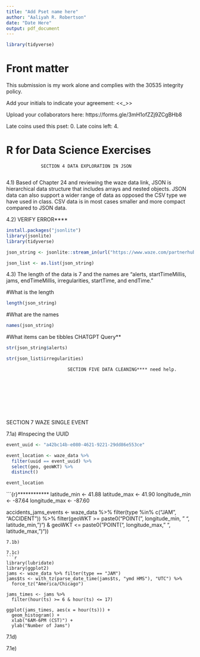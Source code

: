 ```yaml
---
title: "Add Pset name here"
author: "Aaliyah R. Robertson"
date: "Date Here"
output: pdf_document
---
```


```r
library(tidyverse)
```

<!-- .Rmd files use  markdown, a text mark up language, to provide formating.-->

<!--Text include within these strange arrows are comments and will not show up when you knit-->

# Front matter

This submission is my work alone and complies with the 30535 integrity policy.

Add your initials to indicate your agreement: \<\<\_\>\>

Upload your collaborators here: https://forms.gle/3mH1ofZZj9ZCgBHb8

Late coins used this pset: 0. Late coins left: 4. <!--You may use one for a given assignment.-->

# R for Data Science Exercises

<!--Note: Please do not restate questions in your submissions, directly write your answer--->

                 SECTION 4 DATA EXPLORATION IN JSON 
                 
4.1) Based of Chapter 24 and reviewing the waze data link, JSON is  hierarchical data structure that includes arrays and nested objects. JSON data can also support a wider range of data as opposed the CSV type we have used in class. CSV data is in most cases smaller and more compact compared to JSON data.

4.2) VERIFY ERROR****
```r
install.packages("jsonlite")
library(jsonlite)
library(tidyverse)
```
```r
json_string <- jsonlite::stream_in(url("https://www.waze.com/partnerhub-api/waze-feed-access-token/69c3e9b3-182c-4ec9-a5f3-c0e176568a3d?format=1"))

json_list <- as.list(json_string)
```
4.3) The length of the data is 7 and the names are "alerts, startTimeMillis, jams, endTimeMillis, irregularities, startTime, and endTime."

#What is the length 
```r
length(json_string)
```
#What are the names
```r
names(json_string)
```

#What items can be tibbles CHATGPT Query**
```r
str(json_string$alerts)
```
```r
str(json_list$irregularities)
```

                           SECTION FIVE DATA CLEANING**** need help.
                           
                           
                           
                           
                           
                           
                           
                           

SECTION 7 WAZE SINGLE EVENT 

7.1a)
#Inspecing the UUID
```r
event_uuid <- "a42bc14b-e080-4621-9221-29dd86e553ce"

event_location <- waze_data %>%
  filter(uuid == event_uuid) %>%
  select(geo, geoWKT) %>%
  distinct()

event_location
```
```{r}************
latitude_min <- 41.88
latitude_max <- 41.90
longitude_min <- -87.64
longitude_max <- -87.60

accidents_jams_events <- waze_data %>%
  filter(type %in% c("JAM", "ACCIDENT")) %>%
  filter(geoWKT >= paste0("POINT(", longitude_min, " ", latitude_min, ")") & 
           geoWKT <= paste0("POINT(", longitude_max, " ", latitude_max, ")"))

```
7.1b)

7.1c)
```r

library(lubridate)
library(ggplot2)
jams <- waze_data %>% filter(type == "JAM")
jams$ts <- with_tz(parse_date_time(jams$ts, "ymd HMS"), "UTC") %>% 
  force_tz("America/Chicago")

jams_times <- jams %>% 
  filter(hour(ts) >= 6 & hour(ts) <= 17)

ggplot(jams_times, aes(x = hour(ts))) +
  geom_histogram() +
  xlab("6AM-6PM (CST)") +
  ylab("Number of Jams")
```

7.1d)

7.1e)





